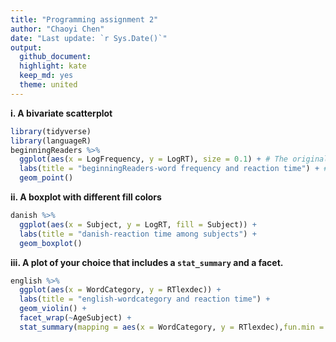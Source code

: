 ```yaml
---
title: "Programming assignment 2"
author: "Chaoyi Chen"
date: "Last update: `r Sys.Date()`"
output:
  github_document:
  highlight: kate
  keep_md: yes
  theme: united
---
```


**i. A bivariate scatterplot**

```r
library(tidyverse)
library(languageR)
beginningReaders %>%
  ggplot(aes(x = LogFrequency, y = LogRT), size = 0.1) + # The original size of dots seems to be too big, so I found a code on the Internet to make it smaller.
  labs(title = "beginningReaders-word frequency and reaction time") + # I didn't find any part of the book about adding a title to a plot, so I found it on the internet
  geom_point()
```


**ii. A boxplot with different fill colors**
```r
danish %>%
  ggplot(aes(x = Subject, y = LogRT, fill = Subject)) +
  labs(title = "danish-reaction time among subjects") +
  geom_boxplot()
```

**iii. A plot of your choice that includes a `stat_summary` and a facet.**


```r
english %>%
  ggplot(aes(x = WordCategory, y = RTlexdec)) +
  labs(title = "english-wordcategory and reaction time") +
  geom_violin() +
  facet_wrap(~AgeSubject) +
  stat_summary(mapping = aes(x = WordCategory, y = RTlexdec),fun.min = min, fun.max = max, fun = median)
```



